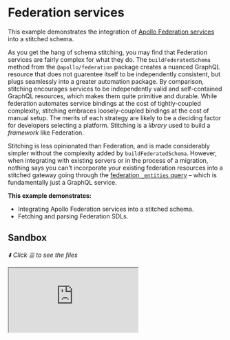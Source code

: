 # Federation services

This example demonstrates the integration of [Apollo Federation services](https://www.apollographql.com/docs/federation/implementing-services/) into a stitched schema.

As you get the hang of schema stitching, you may find that Federation services are fairly complex for what they do. The `buildFederatedSchema` method from the `@apollo/federation` package creates a nuanced GraphQL resource that does not guarentee itself to be independently consistent, but plugs seamlessly into a greater automation package. By comparison, stitching encourages services to be independently valid and self-contained GraphQL resources, which makes them quite primitive and durable. While federation automates service bindings at the cost of tightly-coupled complexity, stitching embraces loosely-coupled bindings at the cost of manual setup. The merits of each strategy are likely to be a deciding factor for developers selecting a platform. Stitching is a _library_ used to build a _framework_ like Federation.

Stitching is less opinionated than Federation, and is made considerably simpler without the complexity added by `buildFederatedSchema`. However, when integrating with existing servers or in the process of a migration, nothing says you can't incorporate your existing federation resources into a stitched gateway going through the [federation `_entities` query](https://www.apollographql.com/docs/federation/federation-spec/#query_service) – which is fundamentally just a GraphQL service.

**This example demonstrates:**

- Integrating Apollo Federation services into a stitched schema.
- Fetching and parsing Federation SDLs.

## Sandbox

_⬇️ Click ☰ to see the files_

<iframe
  src="https://codesandbox.io/embed/github/ardatan/schema-stitching/tree/master/examples/federation-services?codemirror=1&fontsize=14&initialpath=/graphql&theme=dark"
  className="mt-6 w-full h-[500px] rounded-md"
  title="federation-services"
  allow="geolocation; microphone; camera; midi; vr; accelerometer; gyroscope; payment; ambient-light-sensor; encrypted-media; usb"
   sandbox="allow-forms allow-modals allow-popups allow-presentation allow-same-origin allow-scripts"
/>

> You can also see the project on GitHub [here](https://github.com/ardatan/schema-stitching/tree/master/examples/federation-services).

The following services are available for interactive queries:

- **Stitched gateway:** listening on 4000/graphql
- _Products subservice_: listening on 4001/graphql
- _Reviews subservice_: listening on 4002/graphql
- _Users subservice_: listening on 4003/graphql

This example is based on the [Federation intro example](https://www.apollographql.com/docs/federation/#concern-based-separation).

## Summary

Ever wonder what Federation is doing under the hood? Visit the [products service](http://localhost:4001/graphql) and check out some `User` objects:

```graphql
query {
  _entities(
    representations: [{ __typename: "User", id: "1" }, { __typename: "User", id: "2" }, { __typename: "User", id: "3" }]
  ) {
    ... on User {
      id
      recentPurchases {
        upc
        name
        price
      }
    }
  }
}
```

A federation service automatically configures an `_entities` query that recieves typed keys (i.e.: objects with a `__typename`), and returns abstract `_Entity` objects that may assume the shape of any type in the service. [Apollo Gateway](https://www.npmjs.com/package/@apollo/gateway) then automates the exchange of typed keys for typed results, all going through the dedicated `_entities` protocol in each subservice. Stitching can also integrate with this `_entities` query by sending it properly formatted keys.

Now [go to the gateway](http://localhost:4001/graphql) and check out the stitched results:

```graphql
query {
  user(id: "1") {
    username
    recentPurchases {
      upc
      name
    }
    reviews {
      body
      author {
        id
        username
      }
      product {
        upc
        name
        acceptsNewReviews
      }
    }
  }
}
```

The stitched gateway has loaded all federation SDLs, converted them into stitching SDLs, and then integrates them like any other GraphQL service with types merged through their `_entities` query.

### Adapting Federation services

Federation and Stitching use fundamentally similar patterns to combine underlying subservices (in fact, both tools have shared origins in [Apollo Stitching](https://www.apollographql.com/docs/federation/migrating-from-stitching/)). However, their specific implementations have an important differentiator:

- **Apollo Federation uses a _centralized_ approach**, where all types have a single "origin" service (i.e.: where the unextended type definition is). Querying for a type builds from its origin service.
- **Stitching uses a _decentralized_ approach**, where any service may equally originate any type. Regardless of where a typed object is first represented, that original object is filled in with missing details from other services.

How each system handles origins informs how a federation service gets translated into a stitched subschema:

1. All types with a `@key` directive become merged types; the key fields go into `selectionSet`.
1. All fields with a `@requires` directive are made into computed fields. Computed fields are slightly more robust than their federation counterparts because they may resolve dependencies from any number of services.
1. All fields with an `@external` directive are removed _unless they are part of the `@key`_. Stitching expects schemas to only publish fields that they actually have data for. This is considerably simpler than the federation approach where services may be responsible for data they don't have.
1. By eliminating the indirection of `@external` fields, the `@provides` directive is no longer necessary. The Stitching query planner can automate the optimial selection of as many fields as possible from as few services as possible.

### SDL integration

The simplest way to make the above adaptions is to translate a Federation SDL string into a Stitching SDL string, which can be done using the `federationToStitchingSDL` utility function from [`@graphql-tools/stitching-directives`](https://www.graphql-tools.com/docs/schema-stitching/stitch-federation) package. A federation service's SDL can be obtained through its `_service` API:

```graphql
query {
  _service {
    sdl
  }
}
```

Once fetched, it can be translated into a Stitching SDL and then built into a stitched schema:

```js
import { buildSchema } from 'graphql'
import { stitchingDirectives, federationToStitchingSDL } from '@graphql-tools/stitching-directives'
import { buildHTTPExecutor } from '@graphql-tools/executor-http'

const stitchingConfig = stitchingDirectives()

const executor = buildHTTPExecutor({ endpoint: 'http://localhost:4001/graphql' })
const federationSDL = await executor({
  document: parse(/* GraphQL */ `
    {
      _service {
        sdl
      }
    }
  `)
})
const stitchingSDL = federationToStitchingSDL(federationSDL, stitchingConfig)

const gatewaySchema = stitchSchemas({
  subschemaConfigTransforms: [stitchingConfig.stitchingDirectivesTransformer],
  subschemas: [
    {
      schema: buildSchema(stitchingSDL),
      executor
    }
  ]
})
```

### Static config

Written as static subservice configuration, a federation service merges types within a stitched gateway using the following:

```js
import { pick } from 'lodash'

const gatewaySchema = stitchSchemas({
  subschemas: [
    {
      schema: buildSchema(stitchingSDL),
      merge: {
        Product: {
          selectionSet: '{ id }',
          fields: {
            shippingEstimate: { selectionSet: '{ price weight }', computed: true }
          },
          fieldName: '_entities',
          key: originObj => ({ __typename: 'Product', ...pick(originObj, ['id', 'price', 'weight']) }),
          argsFromKeys: representations => ({ representations })
        }
      }
    }
  ]
})
```
